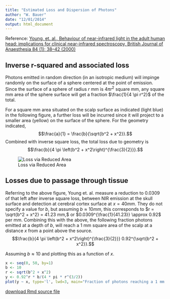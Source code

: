```yaml
---
title: "Estimated Loss and Dispersion of Photons"
author: "W. Bauer"
date: "12/01/2014"
output: html_document
---
```


Reference: [Young, et. al., Behaviour of near-infrared light in the adult human head: implications for clinical near-infrared spectroscopy, British Journal of Anaesthesia 84 (1): 38–42 (2000)](http://bja.oxfordjournals.org/content/84/1/38.short)

## Inverse r-squared and associated loss

Photons emitted in random direction (in an isotropic medium) will impinge randomly on the surface of a sphere centered at the point of emission. Since the surface of a sphere of radius $r$ mm is $4 \pi r^2$  square mm, any square mm area of the sphere surface will get a fraction $\frac{1}{4 \pi r^2}$ of the total.

For a square mm area situated on the scalp surface as indicated (light blue) in the following figure, a further loss will be incurred since it will project to a smaller area (yellow) on the surface of the sphere. For the geometry indicated,$$\frac{a}{1} = \frac{b}{\sqrt{b^2 + x^2}}.$$ Combined with inverse square loss, the total loss due to geometry is$$\frac{b}{4 \pi \left(b^2 + x^2\right)^{\frac{3}{2}}}.$$

![Loss via Reduced Area][fig1]

## Losses due to passage through tissue

Referring to the above figure, Young et. al. measure a reduction to 0.0309 of that left after inverse square loss, between NIR emission at the skull surface and detection at cerebral cortex surface at $x = 40 mm.$ They do not specify a value for $b,$ but assuming $b \approx 10 mm,$ this corresponds to $r = \sqrt{b^2 + x^2} = 41.23 mm,$ or $0.0309^{\frac{1}{41.23}} \approx 0.92$ per mm. Combining this with the above, the following fraction photons emitted at a depth of $b$, will reach a 1 mm square area of the scalp at a distance $x$ from a point above the source.$$\frac{b}{4 \pi \left(b^2 + x^2\right)^{\frac{3}{2}}} 0.92^{\sqrt{b^2 + x^2}}.$$

Assuming $b \approx 10$ and plotting this as a function of $x$.

```r
x <- seq(0, 50, by=1)
b <- 10
r <- sqrt(b^2 + x^2)
y <- 0.92^r * b/(4 * pi * r^(3/2))
plot(y ~ x, type='l', lwd=3, main="Fraction of photons reaching a 1 mm square area\nat a distance of x mm from a point above the emission site.", xlab="lateral distance from emission site", ylab="survival fraction")
```

[download Rmd source file](loss.Rmd)

[fig1]: ../images/reduced_area.png "Figure 1."